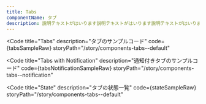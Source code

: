 ```yaml
---
title: Tabs
componentName: タブ
description: 説明テキストがはいります説明テキストがはいります説明テキストがはいります説明テキストがはいります説明テキストがはいります説明テキストがはいります説明テキストがはいります説明テキストがはいります
---
```



<Code
  title="Tabs"
  description="タブのサンプルコード"
  code={tabsSampleRaw}
  storyPath="/story/components-tabs--default"
>
  <TabsSample client:load />
</Code>

<Code
  title="Tabs with Notification"
  description="通知付きタブのサンプルコード"
  code={tabsNotificationSampleRaw}
  storyPath="/story/components-tabs--notification"
>
  <TabsNotificationSample client:load />
</Code>

<Code
  title="State"
  description="タブの状態一覧"
  code={stateSampleRaw}
  storyPath="/story/components-tabs--default"
>
  <StateSample client:load />
</Code>
